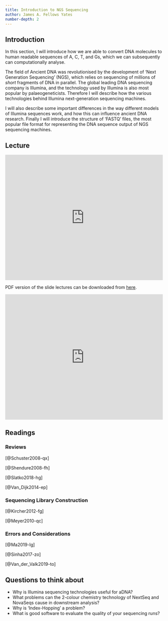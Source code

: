 ```yaml
---
title: Introduction to NGS Sequencing
author: James A. Fellows Yates
number-depth: 2
---
```


## Introduction

<!-- TODO -->
<!-- replace all 'I' with 'we' across whole book -->

In this section, I will introduce how we are able to convert DNA
molecules to human readable sequences of A, C, T, and Gs, which we can
subsequently can computationally analyse.

The field of Ancient DNA was revolutionised by the
development of 'Next Generation Sequencing' (NGS), which relies on sequencing of millions
of _short_ fragments of DNA in parallel. The global leading DNA sequencing company is Illumina, and the technology used by Illumina is also most popular by palaeogeneticists. Therefore I will describe
how the various technologies behind Illumina next-generation sequencing machines.

I will also describe some important differences in the way different models
of Illumina sequences work, and how this can influence ancient DNA research. Finally I will
introduce the structure of 'FASTQ' files, the most popular file format for representing the
DNA sequence output of NGS sequencing machines.

## Lecture

<iframe src="https://docs.google.com/presentation/d/e/2PACX-1vQA8VEi99wl-vMrZDAItfQ7GlXEjyVJEm-Np6j-GBfzGWDz709lOh-IFh2LKzV3WJGUAQ9HvhxHfich/embed?start=false&loop=true&delayms=10000" frameborder="0" width="100%" height="400px" allowfullscreen="true" mozallowfullscreen="true" webkitallowfullscreen="true"></iframe>

PDF version of the slide lectures can be downloaded from [here](https://raw.githubusercontent.com/SPAAM-community/wss-summer-school/main/docs/assets/slides/2022/1a-intro-to-ngs/SPAAM%20Summer%20School%202022%20-%201A%20-%20Introduction%20to%20NGS%20Data.pdf).

<iframe  width="100%" height="400px" src="https://www.youtube.com/embed/ZHlwjD08FBo" title="YouTube video player" frameborder="0" allow="accelerometer; autoplay; clipboard-write; encrypted-media; gyroscope; picture-in-picture" allowfullscreen></iframe>

<!-- TODO -->
<!-- For all lectures give text pointing to youtube video URL like with PDF -->

## Readings

### Reviews

[@Schuster2008-qx]

[@Shendure2008-fh]

[@Slatko2018-hg]

[@Van_Dijk2014-ep]

### Sequencing Library Construction

[@Kircher2012-fg]

[@Meyer2010-qc]

### Errors and Considerations

[@Ma2019-lg]

[@Sinha2017-zo]

[@Van_der_Valk2019-to]

## Questions to think about

- Why is Illumina sequencing technologies useful for aDNA?
- What problems can the 2-colour chemistry technology of NextSeq and NovaSeqs cause in downstream analysis?
- Why is 'Index-Hopping' a problem?
- What is good software to evaluate the quality of your sequencing runs?
